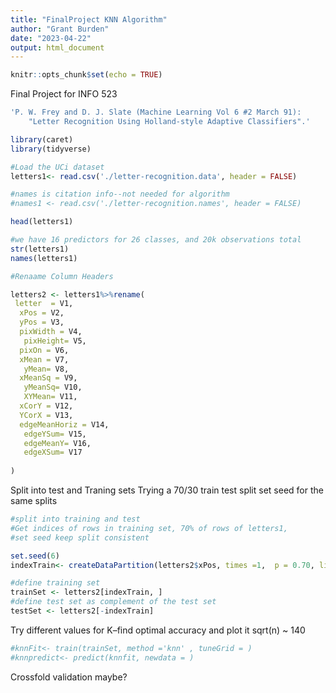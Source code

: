 ```yaml
---
title: "FinalProject KNN Algorithm"
author: "Grant Burden"
date: "2023-04-22"
output: html_document
---
```


```r
knitr::opts_chunk$set(echo = TRUE)
```

Final Project for INFO 523

```r
'P. W. Frey and D. J. Slate (Machine Learning Vol 6 #2 March 91):
	"Letter Recognition Using Holland-style Adaptive Classifiers".'

```

```r
library(caret)
library(tidyverse)

```

```r
#Load the UCi dataset
letters1<- read.csv('./letter-recognition.data', header = FALSE)

#names is citation info--not needed for algorithm
#names1 <- read.csv('./letter-recognition.names', header = FALSE)

head(letters1)

#we have 16 predictors for 26 classes, and 20k observations total
str(letters1)
names(letters1)

#Renaame Column Headers

letters2 <- letters1%>%rename(
 letter  = V1,
  xPos = V2,
  yPos = V3,
  pixWidth = V4,
   pixHeight= V5,
  pixOn = V6,
  xMean = V7,
   yMean= V8,
  xMeanSq = V9,
   yMeanSq= V10,
   XYMean= V11,
  xCorY = V12,
  YCorX = V13,
  edgeMeanHoriz = V14,
   edgeYSum= V15,
   edgeMeanY= V16,
   edgeXSum= V17
   
) 


```
Split into test and Traning sets
Trying a 70/30 train test split
set seed for the same splits

```r
#split into training and test
#Get indices of rows in training set, 70% of rows of letters1, 
#set seed keep split consistent

set.seed(6)
indexTrain<- createDataPartition(letters2$xPos, times =1,  p = 0.70, list = FALSE)

#define training set
trainSet <- letters2[indexTrain, ]
#define test set as complement of the test set
testSet <- letters2[-indexTrain]


```
Try different values for K--find optimal accuracy and plot it
sqrt(n) ~ 140

```r
#knnFit<- train(trainSet, method ='knn' , tuneGrid = )
#knnpredict<- predict(knnfit, newdata = )
```

Crossfold validation maybe?

